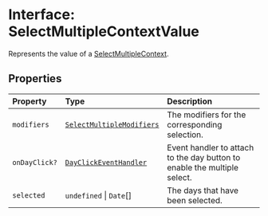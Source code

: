 # Interface: SelectMultipleContextValue

Represents the value of a [SelectMultipleContext](/api/latest/variables/SelectMultipleContext.mdx).

## Properties

| Property | Type | Description |
| :------ | :------ | :------ |
| `modifiers` | [`SelectMultipleModifiers`](/api/latest/type-aliases/SelectMultipleModifiers.mdx) | The modifiers for the corresponding selection. |
| `onDayClick?` | [`DayClickEventHandler`](/api/latest/type-aliases/DayClickEventHandler.mdx) | Event handler to attach to the day button to enable the multiple select. |
| `selected` | `undefined` \| `Date`[] | The days that have been selected. |
